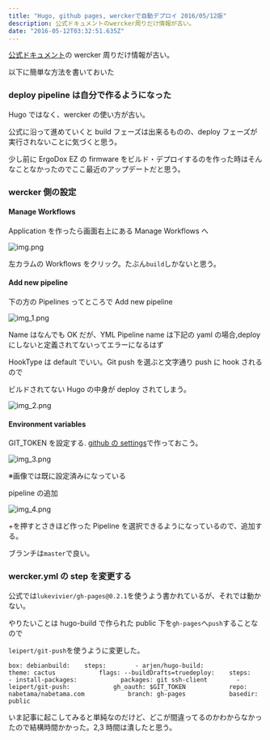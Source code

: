 ```yaml
---
title: "Hugo, github pages, werckerで自動デプロイ 2016/05/12版"
description: 公式ドキュメントのwercker周りだけ情報が古い。
date: "2016-05-12T03:32:51.635Z"
---
```


[公式ドキュメント](https://gohugo.io/tutorials/automated-deployments/)の wercker 周りだけ情報が古い。

以下に簡単な方法を書いておいた

### deploy pipeline は自分で作るようになった

Hugo ではなく、wercker の使い方が古い。

公式に沿って進めていくと build フェーズは出来るものの、deploy フェーズが実行されないことに気づくと思う。

少し前に ErgoDox EZ の firmware をビルド・デプロイするのを作った時はそんなことなかったのでここ最近のアップデートだと思う。

### wercker 側の設定

#### Manage Workflows

Application を作ったら画面右上にある Manage Workflows へ

![img.png](img.png)

左カラムの Workflows をクリック。たぶん`build`しかないと思う。

#### Add new pipeline

下の方の Pipelines ってところで Add new pipeline

![img_1.png](img_1.png)

Name はなんでも OK だが、YML Pipeline name は下記の yaml の場合,deploy にしないと定義されてないってエラーになるはず

HookType は default でいい。Git push を選ぶと文字通り push に hook されるので

ビルドされてない Hugo の中身が deploy されてしまう。

![img_2.png](img_2.png)

#### Environment variables

GIT_TOKEN を設定する. [github の settings](https://github.com/settings/tokens)で作っておこう。

![img_3.png](img_3.png)

※画像では既に設定済みになっている

pipeline の追加

![img_4.png](img_4.png)

+を押すとさきほど作った Pipeline を選択できるようになっているので、追加する。

ブランチは`master`で良い。

### wercker.yml の step を変更する

公式では`lukevivier/gh-pages@0.2.1`を使うよう書かれているが、それでは動かない。

やりたいことは hugo-build で作られた public 下を`gh-pages`へ`push`することなので

`leipert/git-push`を使うように変更した。

```
box: debianbuild:    steps:        - arjen/hugo-build:            theme: cactus            flags: --buildDrafts=truedeploy:    steps:        - install-packages:            packages: git ssh-client        - leipert/git-push:            gh_oauth: $GIT_TOKEN            repo: nabetama/nabetama.com            branch: gh-pages            basedir: public
```

いま記事に起こしてみると単純なのだけど、どこが間違ってるのかわからなかったので結構時間かかった。2,3 時間は潰したと思う。
